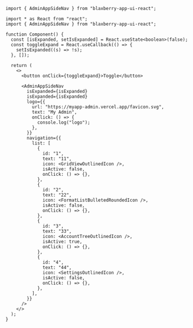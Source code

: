 
<Meta of={Stories} />

<Title>\<AdminAppSideNav></Title>

```tsx
import { AdminAppSideNav } from "blaxberry-app-ui-react";
```

```tsx
import * as React from "react";
import { AdminAppSideNav } from "blaxberry-app-ui-react";

function Component() {
  const [isExpanded, setIsExpanded] = React.useState<boolean>(false);
  const toggleExpand = React.useCallback(() => {
    setIsExpanded((s) => !s);
  }, []);

  return (
    <>
      <button onClick={toggleExpand}>Toggle</button>

      <AdminAppSideNav
        isExpanded={isExpanded}
        isExpanded={isExpanded}
        logo={{
          url: "https://myapp-admin.vercel.app/favicon.svg",
          text: "My Admin",
          onClick: () => {
            console.log("logo");
          },
        }}
        navigation={{
          list: [
            {
              id: "1",
              text: "11",
              icon: <GridViewOutlinedIcon />,
              isActive: false,
              onClick: () => {},
            },
            {
              id: "2",
              text: "22",
              icon: <FormatListBulletedRoundedIcon />,
              isActive: false,
              onClick: () => {},
            },
            {
              id: "3",
              text: "33",
              icon: <AccountTreeOutlinedIcon />,
              isActive: true,
              onClick: () => {},
            },
            {
              id: "4",
              text: "44",
              icon: <SettingsOutlinedIcon />,
              isActive: false,
              onClick: () => {},
            },
          ],
        }}
      />
    </>
  );
}
```
